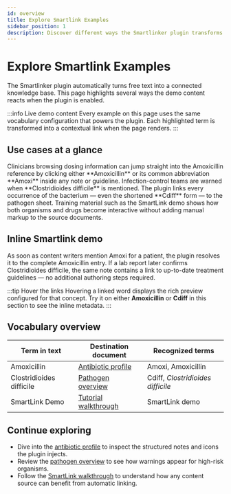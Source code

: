 ```yaml
---
id: overview
title: Explore Smartlink Examples
sidebar_position: 1
description: Discover different ways the Smartlinker plugin transforms medical content into rich cross-linked knowledge.
---
```



# Explore Smartlink Examples

The Smartlinker plugin automatically turns free text into a connected knowledge base.
This page highlights several ways the demo content reacts when the plugin is enabled.

:::info Live demo content
Every example on this page uses the same vocabulary configuration that powers the plugin.
Each highlighted term is transformed into a contextual link when the page renders.
:::

## Use cases at a glance

<Tabs groupId="usecase">
  <TabItem value="antibiotic" label="Antibiotic monographs">
    Clinicians browsing dosing information can jump straight into the
    <Link to="/docs/antibiotics/amoxicillin">Amoxicillin reference</Link> by
    clicking either **Amoxicillin** or its common abbreviation **Amoxi** inside
    any note or guideline.
  </TabItem>
  <TabItem value="pathogen" label="Pathogen warnings">
    Infection-control teams are warned when **Clostridioides difficile** is
    mentioned.
    The plugin links every occurrence of the bacterium — even the shortened
    **Cdiff** form — to the <Link to="/docs/bacteria/cdiff">pathogen sheet</Link>.
  </TabItem>
  <TabItem value="smart" label="SmartLink walkthrough">
    Training material such as the <Link to="/docs/smartlink-demo">SmartLink demo</Link>
    shows how both organisms and drugs become interactive without adding manual
    markup to the source documents.
  </TabItem>
</Tabs>

## Inline Smartlink demo

As soon as content writers mention Amoxi for a patient, the plugin resolves it to the
complete Amoxicillin entry.
If a lab report later confirms Clostridioides difficile, the same note contains a
link to up-to-date treatment guidelines — no additional authoring steps required.

:::tip Hover the links
Hovering a linked word displays the rich preview configured for that concept.
Try it on either **Amoxicillin** or **Cdiff** in this section to see the inline metadata.
:::

## Vocabulary overview

| Term in text | Destination document | Recognized terms |
| --- | --- | --- |
| Amoxicillin | [Antibiotic profile](/docs/antibiotics/amoxicillin) | Amoxi, Amoxicillin |
| Clostridioides difficile | [Pathogen overview](/docs/bacteria/cdiff) | Cdiff, *Clostridioides difficile* |
| SmartLink Demo | [Tutorial walkthrough](/docs/smartlink-demo) | SmartLink demo |

## Continue exploring

- Dive into the [antibiotic profile](/docs/antibiotics/amoxicillin) to inspect the
  structured notes and icons the plugin injects.
- Review the [pathogen overview](/docs/bacteria/cdiff) to see how warnings appear
  for high-risk organisms.
- Follow the [SmartLink walkthrough](/docs/smartlink-demo) to understand how any
  content source can benefit from automatic linking.
